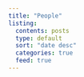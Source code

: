 ```yaml
---
title: "People"
listing:
  contents: posts
  type: default
  sort: "date desc"
  categories: true
  feed: true
---
```



